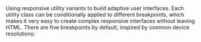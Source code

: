 
<Meta title="Tokens/Breakpoints" />

<Title>Breakpoints</Title>

<Description>
  Using responsive utility variants to build adaptive user interfaces.
</Description>

<Description>
  Each utility class can be conditionally applied to different breakpoints,
  which makes it very easy to create complex responsive interfaces without
  leaving HTML.
</Description>

<Description>
  There are five breakpoints by default, inspired by common device resolutions:
</Description>

<TokensGrid tokens={breakpoints} />

